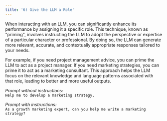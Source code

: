 ```yaml
---
title: '6) Give the LLM a Role'
---
```


When interacting with an LLM, you can significantly enhance its performance by assigning it a specific role. This technique, known as "priming", involves instructing the LLM to adopt the perspective or expertise of a particular character or professional. By doing so, the LLM can generate more relevant, accurate, and contextually appropriate responses tailored to your needs.

For example, if you need project management advice, you can prime the LLM to act as a project manager. If you need marketing strategies, you can prime it to act as a marketing consultant. This approach helps the LLM focus on the relevant knowledge and language patterns associated with that role, leading to better and more useful outputs.

_Prompt without instructions:_
<br />`Help me to develop a marketing strategy.`

_Prompt with instructions:_
<br />`As a growth marketing expert, can you help me write a marketing strategy?`
